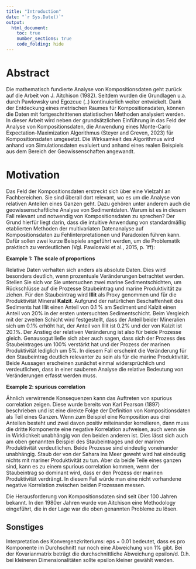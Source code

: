 ```yaml
---
title: "Introduction"
date: "`r Sys.Date()`"
output:
  html_document:
    toc: true
    number_sections: true
    code_folding: hide
---
```


# Abstract

Die mathematisch fundierte Analyse von Kompositionsdaten geht zurück auf die Arbeit von J. Aitchison (1982). Seitdem wurden die Grundlagen u.a. durch Pawlowsky und Egozcue (..) 
kontinuierlich weiter entwickelt. Dank der Entdeckung eines metrischen Raumes für Kompositionsdaten, können die Daten mit fortgeschrittenen statistischen Methoden 
analysiert werden. In dieser Arbeit wird neben der grundsätzlichen Einführung in das Feld der Analyse von Kompositionsdaten, die Anwendung eines Monte-Carlo Expectation-Maximization 
Algorithmus (Steyer and Greven, 2023) für Kompositionsdaten umgesetzt. Die Wirksamkeit des Algorithmus wird anhand von Simulationsdaten evaluiert und anhand eines realen Beispiels 
aus dem Bereich der Geowissenschaften angewandt.

# Motivation

Das Feld der Kompositionsdaten erstreckt sich über eine Vielzahl an Fachbereichen. Sie sind überall dort relevant, wo es um die Analyse von relativen Anteilen eines Ganzen geht. Dazu 
gehören unter anderem auch die geowissenschaftliche Analyse von Sedimentdaten. Warum ist es in diesem Fall relevant und notwendig von Kompositionsdaten zu sprechen?
Der Grund hierfür liegt darin, dass die intuitive Anwendung von standardmäßig etablierten Methoden der multivariaten Datenanalyse auf Kompositionsdaten zu Fehlinterpretationen und Paradoxien
führen kann. Dafür sollen zwei kurze Beispiele angeführt werden, um die Problematik praktisch zu verdeutlichen (Vgl. Pawloswki et al., 2015, p. 1ff):

**Example 1: The scale of proportions**

Relative Daten verhalten sich anders als absolute Daten. Dies wird besonders deutlich, wenn prozentuale Veränderungen betrachtet werden. Stellen Sie sich vor Sie untersuchen zwei 
marine Sedimentschichten, um Rückschlüsse auf die Prozesse Staubeintrag und marine Produktivität zu ziehen. Für den Staubeintrag wird **Illit** als Proxy genommen und für die 
Produktivität Mineral **Kalzit**. Aufgrund der natürlichen Beschaffenheit des Sediments hat Illit einen Anteil von 0.1 % am Sediment und Kalzit einen Anteil von 20% in der 
ersten untersuchten Sedimentschicht. Beim Vergleich mit der zweiten Schicht wird festgestellt, dass der Anteil beider Mineralien sich um 0.1% erhöht hat, der Anteil von Illit ist 
0.2% und der von Kalzit ist 20.1%. Der Anstieg der relativen Veränderung ist also für beide Prozesse gleich. Genausogut ließe sich aber auch sagen, dass sich der Prozess des Staubeintrages
um 100% verstärkt hat und der Prozess der marinen Produktivität lediglich um 5%. In diesem Fall erscheint die Veränderung für den Staubeintrag deutlich relevanter zu sein als für die 
marine Produktivität. Beide Aussagen erscheinen zunächst einmal widersprüchlich und verdeutlichen, dass in einer sauberen Analyse die relative Bedeutung von Veränderungen erfasst werden 
muss. 

**Example 2: spurious correlation**

Ähnlich verwirrende Konsequenzen kann das Auftreten von spurious correlation zeigen. Diese wurde bereits von Karl Pearson (1897) beschrieben und ist eine direkte Folge der Definition 
von Kompositionsdaten als Teil eines Ganzen. Wenn zum Beispiel eine Komposition aus drei Anteilen besteht und zwei davon positiv miteinander korrelieren, dann muss die dritte Komponente 
eine negative Korrelation aufweisen, auch wenn sie in Wirklichkeit unabhängig von den beiden anderen ist. Dies lässt sich auch am oben genannten Beispiel des Staubeintrages und der 
marinen Produktivität verdeutlichen. Beide Prozesse sind eindeutig voneinander unabhängig. Staub der von der Sahara ins Meer geweht wird hat eindeutig nichts mit mariner Produktivität zu tun.
Aber da beide Teile eines ganzen sind, kann es zu einem spurious correlation kommen, wenn der Staubeintrag so dominant wird, dass er den Prozess der marinen Produktivität verdrängt. 
In diesem Fall würde man eine nicht vorhandene negative Korrelation zwischen beiden Prozessen messen. 

Die Herausforderung von Kompositionsdaten sind seit über 100 Jahren bekannt. In den 1980er Jahren wurde von Aitchison eine Methodology eingeführt, die in der Lage war die oben 
genannten Probleme zu lösen. 

## Sonstiges

Interpretation des Konvergenzkriteriums: eps = 0.01 bedeutet, dass es pro Komponente im Durchschnitt nur noch eine Abweichung von 1% gibt. 
Bei der Kovarianmatrix beträgt die durchschnittliche Abweichung epsilon/d. D.h. bei kleineren Dimensionalitäten sollte epsilon kleiner 
gewählt werden. 


